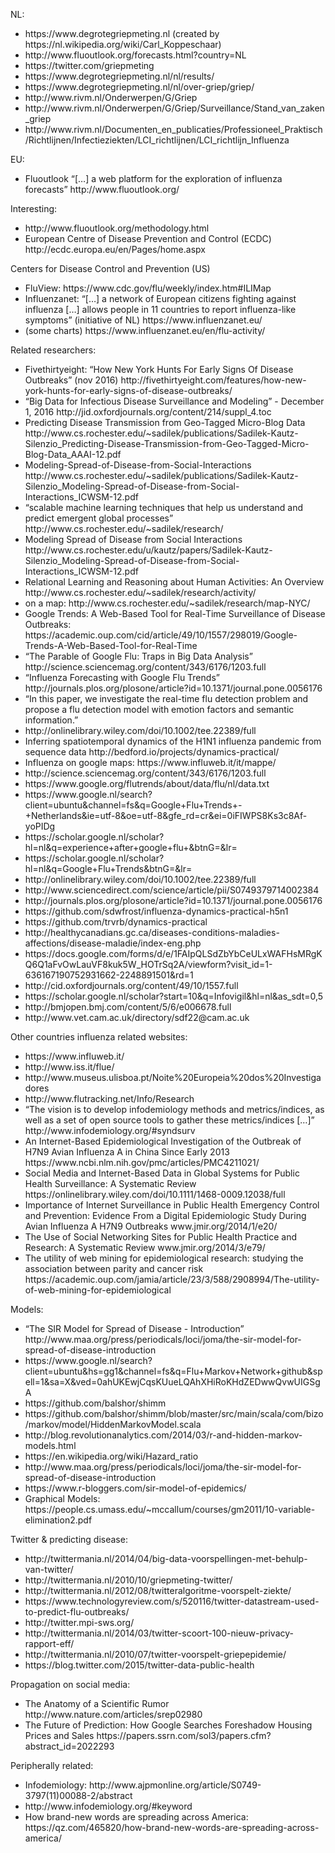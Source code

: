 

NL:

- https://www.degrotegriepmeting.nl (created by https://nl.wikipedia.org/wiki/Carl_Koppeschaar)
- http://www.fluoutlook.org/forecasts.html?country=NL
- https://twitter.com/griepmeting
- https://www.degrotegriepmeting.nl/nl/results/
- https://www.degrotegriepmeting.nl/nl/over-griep/griep/
- http://www.rivm.nl/Onderwerpen/G/Griep
- http://www.rivm.nl/Onderwerpen/G/Griep/Surveillance/Stand_van_zaken_griep
- http://www.rivm.nl/Documenten_en_publicaties/Professioneel_Praktisch/Richtlijnen/Infectieziekten/LCI_richtlijnen/LCI_richtlijn_Influenza


EU:

- Fluoutlook "[...] a web platform for the exploration of influenza forecasts" http://www.fluoutlook.org/

Interesting:

- http://www.fluoutlook.org/methodology.html
- European Centre of Disease Prevention and Control (ECDC) http://ecdc.europa.eu/en/Pages/home.aspx

Centers for Disease Control and Prevention (US) 

- FluView: https://www.cdc.gov/flu/weekly/index.htm#ILIMap
- Influenzanet: "[...] a network of European citizens fighting against influenza [...] allows people in 11 countries to report influenza-like symptoms " (initiative of NL) https://www.influenzanet.eu/
- (some charts) https://www.influenzanet.eu/en/flu-activity/

Related researchers:

- Fivethirtyeight: "How New York Hunts For Early Signs Of Disease Outbreaks" (nov 2016) http://fivethirtyeight.com/features/how-new-york-hunts-for-early-signs-of-disease-outbreaks/
- "Big Data for Infectious Disease Surveillance and Modeling" - December 1, 2016 http://jid.oxfordjournals.org/content/214/suppl_4.toc
- Predicting Disease Transmission from Geo-Tagged Micro-Blog Data http://www.cs.rochester.edu/~sadilek/publications/Sadilek-Kautz-Silenzio_Predicting-Disease-Transmission-from-Geo-Tagged-Micro-Blog-Data_AAAI-12.pdf
- Modeling-Spread-of-Disease-from-Social-Interactions http://www.cs.rochester.edu/~sadilek/publications/Sadilek-Kautz-Silenzio_Modeling-Spread-of-Disease-from-Social-Interactions_ICWSM-12.pdf 
- "scalable machine learning techniques that help us understand and predict emergent global processes" http://www.cs.rochester.edu/~sadilek/research/
- Modeling Spread of Disease from Social Interactions http://www.cs.rochester.edu/u/kautz/papers/Sadilek-Kautz-Silenzio_Modeling-Spread-of-Disease-from-Social-Interactions_ICWSM-12.pdf
- Relational Learning and Reasoning about Human Activities: An Overview http://www.cs.rochester.edu/~sadilek/research/activity/
- on a map: http://www.cs.rochester.edu/~sadilek/research/map-NYC/
- Google Trends: A Web-Based Tool for Real-Time Surveillance of Disease Outbreaks: https://academic.oup.com/cid/article/49/10/1557/298019/Google-Trends-A-Web-Based-Tool-for-Real-Time
- "The Parable of Google Flu: Traps in Big Data Analysis" http://science.sciencemag.org/content/343/6176/1203.full 
- "Influenza Forecasting with Google Flu Trends" http://journals.plos.org/plosone/article?id=10.1371/journal.pone.0056176
- "In this paper, we investigate the real-time flu detection problem and propose a flu detection model with emotion factors and semantic information."
- http://onlinelibrary.wiley.com/doi/10.1002/tee.22389/full
- Inferring spatiotemporal dynamics of the H1N1 influenza pandemic from sequence data http://bedford.io/projects/dynamics-practical/
- Influenza on google maps: https://www.influweb.it/it/mappe/
- http://science.sciencemag.org/content/343/6176/1203.full
- https://www.google.org/flutrends/about/data/flu/nl/data.txt
- https://www.google.nl/search?client=ubuntu&channel=fs&q=Google+Flu+Trends+-+Netherlands&ie=utf-8&oe=utf-8&gfe_rd=cr&ei=0iFIWPS8Ks3c8Af-yoPIDg
- https://scholar.google.nl/scholar?hl=nl&q=experience+after+google+flu+&btnG=&lr=
- https://scholar.google.nl/scholar?hl=nl&q=Google+Flu+Trends&btnG=&lr=
- http://onlinelibrary.wiley.com/doi/10.1002/tee.22389/full
- http://www.sciencedirect.com/science/article/pii/S0749379714002384
- http://journals.plos.org/plosone/article?id=10.1371/journal.pone.0056176
- https://github.com/sdwfrost/influenza-dynamics-practical-h5n1
- https://github.com/trvrb/dynamics-practical
- http://healthycanadians.gc.ca/diseases-conditions-maladies-affections/disease-maladie/index-eng.php
- https://docs.google.com/forms/d/e/1FAIpQLSdZbYbCeULxWAFHsMRgKQ6Q1aFvOwLauVF8kuk5W_HOTrSq2A/viewform?visit_id=1-636167190752931662-2248891501&rd=1
- http://cid.oxfordjournals.org/content/49/10/1557.full
- https://scholar.google.nl/scholar?start=10&q=Infovigil&hl=nl&as_sdt=0,5
- http://bmjopen.bmj.com/content/5/6/e006678.full
- http://www.vet.cam.ac.uk/directory/sdf22@cam.ac.uk


Other countries influenza related websites:

- https://www.influweb.it/
- http://www.iss.it/flue/
- http://www.museus.ulisboa.pt/Noite%20Europeia%20dos%20Investigadores
- http://www.flutracking.net/Info/Research
- "The vision is to develop infodemiology methods and metrics/indices, as well as a set of open source tools to gather these metrics/indices [...]" http://www.infodemiology.org/#syndsurv
- An Internet-Based Epidemiological Investigation of the Outbreak of H7N9 Avian Influenza A in China Since Early 2013 https://www.ncbi.nlm.nih.gov/pmc/articles/PMC4211021/
- Social Media and Internet-Based Data in Global Systems for Public Health Surveillance: A Systematic Review https://onlinelibrary.wiley.com/doi/10.1111/1468-0009.12038/full
- Importance of Internet Surveillance in Public Health Emergency Control and Prevention: Evidence From a Digital Epidemiologic Study During Avian Influenza A H7N9 Outbreaks www.jmir.org/2014/1/e20/
- The Use of Social Networking Sites for Public Health Practice and Research: A Systematic Review www.jmir.org/2014/3/e79/
- The utility of web mining for epidemiological research: studying the association between parity and cancer risk https://academic.oup.com/jamia/article/23/3/588/2908994/The-utility-of-web-mining-for-epidemiological

Models:

- "The SIR Model for Spread of Disease - Introduction" http://www.maa.org/press/periodicals/loci/joma/the-sir-model-for-spread-of-disease-introduction
- https://www.google.nl/search?client=ubuntu&hs=gg1&channel=fs&q=Flu+Markov+Network+github&spell=1&sa=X&ved=0ahUKEwjCqsKUueLQAhXHiRoKHdZEDwwQvwUIGSgA
- https://github.com/balshor/shimm
- https://github.com/balshor/shimm/blob/master/src/main/scala/com/bizo/markov/model/HiddenMarkovModel.scala
- http://blog.revolutionanalytics.com/2014/03/r-and-hidden-markov-models.html
- https://en.wikipedia.org/wiki/Hazard_ratio
- http://www.maa.org/press/periodicals/loci/joma/the-sir-model-for-spread-of-disease-introduction
- https://www.r-bloggers.com/sir-model-of-epidemics/
- Graphical Models: https://people.cs.umass.edu/~mccallum/courses/gm2011/10-variable-elimination2.pdf

Twitter & predicting disease:

- http://twittermania.nl/2014/04/big-data-voorspellingen-met-behulp-van-twitter/
- http://twittermania.nl/2010/10/griepmeting-twitter/
- http://twittermania.nl/2012/08/twitteralgoritme-voorspelt-ziekte/
- https://www.technologyreview.com/s/520116/twitter-datastream-used-to-predict-flu-outbreaks/
- http://twitter.mpi-sws.org/
- http://twittermania.nl/2014/03/twitter-scoort-100-nieuw-privacy-rapport-eff/
- http://twittermania.nl/2010/07/twitter-voorspelt-griepepidemie/
- https://blog.twitter.com/2015/twitter-data-public-health

Propagation on social media:

- The Anatomy of a Scientific Rumor http://www.nature.com/articles/srep02980
- The Future of Prediction: How Google Searches Foreshadow Housing Prices and Sales https://papers.ssrn.com/sol3/papers.cfm?abstract_id=2022293


Peripherally related:

- Infodemiology: http://www.ajpmonline.org/article/S0749-3797(11)00088-2/abstract
- http://www.infodemiology.org/#keyword
- How brand-new words are spreading across America: https://qz.com/465820/how-brand-new-words-are-spreading-across-america/




